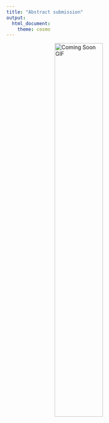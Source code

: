 ```yaml
---
title: "Abstract submission"
output:
  html_document:
    theme: cosmo
---
```


<style type="text/css">
body {
  background-image: url("coming_soon.jpg");
  background-position: center top;
  background-size: 100% auto;
  background-repeat: no-repeat;
  background-attachment: fixed;
}

h1.title {
  font-size: 36px;
  color: DarkRed;
  text-align: center;
}

/* Center the GIF */
.centered-gif {
  display: block;
  margin-left: auto;
  margin-right: auto;
  width: 50%;
}
</style>

<!-- GIF with class for styling -->
<img src="images/coming_soon3.gif" class="centered-gif" alt="Coming Soon GIF">



<!--## Deadline-->

<!--hr-->

<!--Abstract submissions are now closed. -->

<!--br-->

<!--## Topics-->

<!--hr>

<ol>

<li><b>Research/methodology</b> -- statistical methodology and their application to adaptive designs for clinical trials, including multiple testing procedures. We particularly welcome contributions on the topics of a) early phase trials and b) software for adaptive designs.</li> <br>

<li><b>Real-life case studies</b> -- practical examples of the challenges of implementing adaptive designs in real-life. This could include issues around communicating the design and results of adaptive designs to both clinicians and patients.</li> <br>

<li><b>Discussion session</b> -- consider the following hypothetical clinical research questions (based on real-world examples). We're interested in how you would go about answering these questions using a clinical trial (adaptive or otherwise)! What solutions might there be and what are the pros/cons?</li> <br>

<em>We want to test whether a new experimental treatment T is better than a control treatment C in population P. The primary endpoint EP1 of interest is a time-to-event (TTE) endpoint (e.g. time-to-response). We are also interested in the event rates - measured by a binary endpoint EP2 - as well as a continuous biomarker EP3 that is expected to give an early signal of a treatment effect.</em>

<em>The current plan is to have a first interim analysis (IA 1) after n<sub>1</sub> patients had a follow-up of at least 12 months. Another interim analysis (IA 2) is planned when biomarker data is available for n<sub>2</sub> patients. The biomarker EP is measured 3 months after randomization. The final analysis should take place when n<sub>3</sub> patients have been followed up for at least 6 months.</em>

<em>Question 1: How do we best control the familywise error rate (FWER)?</em>

<em>Question 2: Assume that recruitment was much faster than expected and that</em>

<em>a) IA 1 now coincides with IA 2, or </em>

<em>b) IA 1, IA 2 and final analysis coincide. </em>

<em> What are the implications on the FWER and the design overall? </em>

</ol-->

